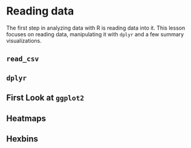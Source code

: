 # Reading data {#read-data}

The first step in analyzing data with R is reading data into it. This lesson focuses on reading data, manipulating it with `dplyr` and a few summary visualizations.

## `read_csv`

## `dplyr`

## First Look at `ggplot2`

## Heatmaps

## Hexbins

